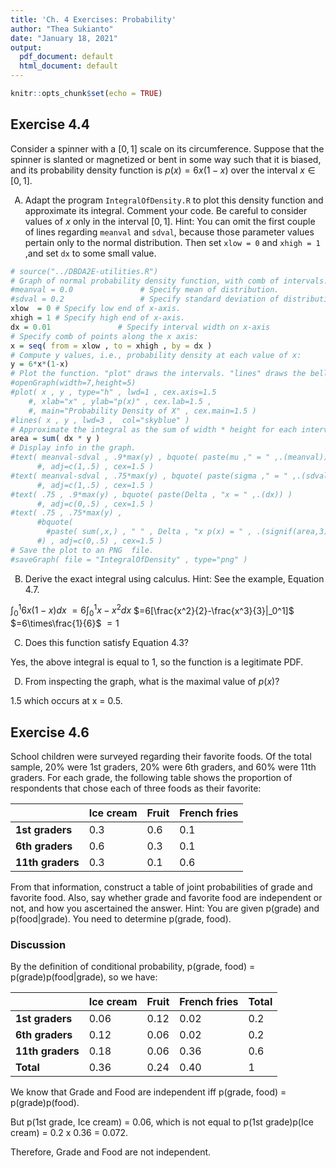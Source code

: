```yaml
---
title: 'Ch. 4 Exercises: Probability'
author: "Thea Sukianto"
date: "January 18, 2021"
output:
  pdf_document: default
  html_document: default
---
```


```r
knitr::opts_chunk$set(echo = TRUE)
```

## Exercise 4.4

Consider a spinner with a $[0,1]$ scale on its circumference. Suppose that the spinner is slanted or magnetized or bent in some way such that it is biased, and its probability density function is $p(x)=6x(1-x)$ over the interval $x\in[0, 1]$.

(A) Adapt the program `IntegralOfDensity.R` to plot this density function and approximate its integral. Comment your code. Be careful to consider values of $x$ only in the interval $[0, 1]$. Hint: You can omit the first couple of lines regarding `meanval` and `sdval`, because those parameter values pertain only to the normal distribution. Then set `xlow = 0` and `xhigh = 1` ,and set `dx` to some small value.

```r
# source("../DBDA2E-utilities.R")
# Graph of normal probability density function, with comb of intervals.
#meanval = 0.0               # Specify mean of distribution.
#sdval = 0.2                 # Specify standard deviation of distribution.
xlow  = 0 # Specify low end of x-axis.
xhigh = 1 # Specify high end of x-axis.
dx = 0.01               # Specify interval width on x-axis
# Specify comb of points along the x axis:
x = seq( from = xlow , to = xhigh , by = dx )
# Compute y values, i.e., probability density at each value of x:
y = 6*x*(1-x)
# Plot the function. "plot" draws the intervals. "lines" draws the bell curve.
#openGraph(width=7,height=5)
#plot( x , y , type="h" , lwd=1 , cex.axis=1.5
	#, xlab="x" , ylab="p(x)" , cex.lab=1.5 ,
	#, main="Probability Density of X" , cex.main=1.5 )
#lines( x , y , lwd=3 ,  col="skyblue" )
# Approximate the integral as the sum of width * height for each interval.
area = sum( dx * y )
# Display info in the graph.
#text( meanval-sdval , .9*max(y) , bquote( paste(mu ," = " ,.(meanval)) )
      #, adj=c(1,.5) , cex=1.5 )
#text( meanval-sdval , .75*max(y) , bquote( paste(sigma ," = " ,.(sdval)) )
      #, adj=c(1,.5) , cex=1.5 )
#text( .75 , .9*max(y) , bquote( paste(Delta , "x = " ,.(dx)) )
      #, adj=c(0,.5) , cex=1.5 ) 
#text( .75 , .75*max(y) ,
      #bquote(
        #paste( sum(,x,) , " " , Delta , "x p(x) = " , .(signif(area,3)) )
      #) , adj=c(0,.5) , cex=1.5 )
# Save the plot to an PNG  file.
#saveGraph( file = "IntegralOfDensity" , type="png" )
```
(B) Derive the exact integral using calculus. Hint: See the example, Equation 4.7.

$\displaystyle\int_0^1 6x(1-x)dx$ 
$=6\displaystyle\int_0^1 x-x^2dx$
$=6[\frac{x^2}{2}-\frac{x^3}{3}|_0^1]$
$=6\times\frac{1}{6}$
$=1$

(C) Does this function satisfy Equation 4.3?

Yes, the above integral is equal to 1, so the function is a legitimate PDF.

(D) From inspecting the graph, what is the maximal value of $p(x)$?

1.5 which occurs at x = 0.5.

## Exercise 4.6

School children were surveyed regarding their favorite foods. Of the total sample, 20% were 1st graders, 20% were 6th graders, and 60% were 11th graders. For each grade, the following table shows the proportion of respondents that chose each of three foods as their favorite:

| | Ice cream | Fruit | French fries |
--- | --- | --- | --- |
**1st graders** | 0.3 | 0.6 | 0.1 |
**6th graders** | 0.6 | 0.3 | 0.1 |
**11th graders** | 0.3 | 0.1 | 0.6 |

From that information, construct a table of joint probabilities of grade and favorite food. Also, say whether grade and favorite food are independent or not, and how you ascertained the answer. Hint: You are given p(grade) and p(food|grade). You need to determine p(grade, food).

### Discussion

By the definition of conditional probability, p(grade, food) = p(grade)p(food|grade), so we have: 

| | Ice cream | Fruit | French fries | Total
--- | --- | --- | --- | --- |
**1st graders** | 0.06 | 0.12 | 0.02 | 0.2 |
**6th graders** | 0.12 | 0.06 | 0.02 | 0.2 |
**11th graders** | 0.18 | 0.06 | 0.36 | 0.6 |
**Total** | 0.36 | 0.24 | 0.40 | 1 |

We know that Grade and Food are independent iff p(grade, food) = p(grade)p(food).

But p(1st grade, Ice cream) = 0.06, which is not equal to p(1st grade)p(Ice cream) = 0.2 x 0.36 = 0.072.

Therefore, Grade and Food are not independent.